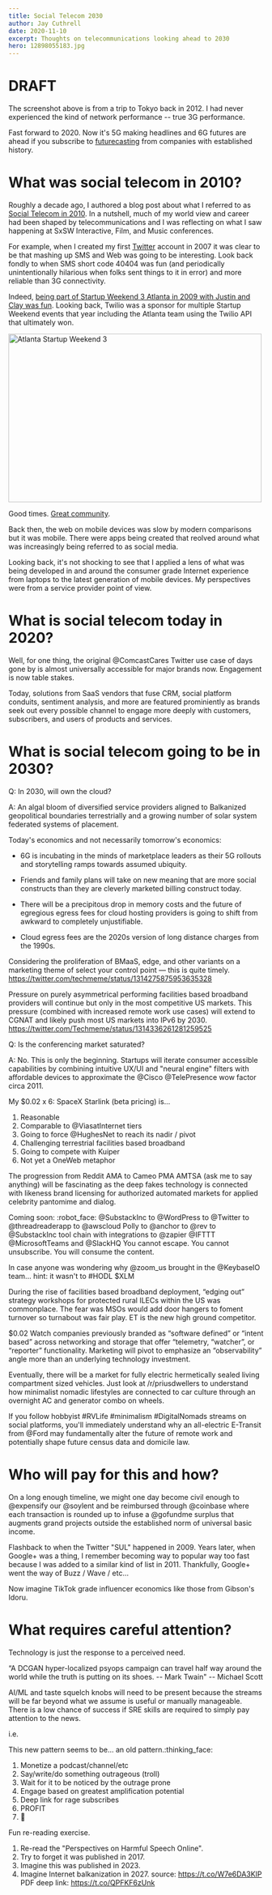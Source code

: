 ```yaml
---
title: Social Telecom 2030
author: Jay Cuthrell
date: 2020-11-10
excerpt: Thoughts on telecommunications looking ahead to 2030
hero: 12898055183.jpg
---
```

# DRAFT



The screenshot above is from a trip to Tokyo back in 2012. I had never experienced the kind of network performance -- true 3G performance.

Fast forward to 2020. Now it's 5G making headlines and 6G futures are ahead if you subscribe to [futurecasting](https://www.ericsson.com/en/blog/2020/9/tech-trends-innovation-ericsson-research) from companies with established history.

# What was social telecom in 2010?

Roughly a decade ago, I authored a blog post about what I referred to as [Social Telecom in 2010](/social-telecom/). In a nutshell, much of my world view and career had been shaped by telecommunications and I was reflecting on what I saw happening at SxSW Interactive, Film, and Music conferences.

For example, when I created my first [Twitter](/on-twitter/) account in 2007 it was clear to be that mashing up SMS and Web was going to be interesting. Look back fondly to when SMS short code 40404 was fun (and periodically unintentionally hilarious when folks sent things to it in error) and more reliable than 3G connectivity.

Indeed, [being part of Startup Weekend 3 Atlanta in 2009 with Justin and Clay was fun](https://justindawkins.com/2009/11/gomodo-helps-you-quickly-find-events-near-you/). Looking back, Twilio was a sponsor for multiple Startup Weekend events that year including the Atlanta team using the Twilio API that ultimately won. 

<a data-flickr-embed="true" data-header="true" data-footer="true" href="https://www.flickr.com/photos/timdorr/4104326831/in/photostream/" title="Atlanta Startup Weekend 3"><img src="https://live.staticflickr.com/2505/4104326831_75edb04300.jpg" width="500" height="333" alt="Atlanta Startup Weekend 3"></a><script async src="//embedr.flickr.com/assets/client-code.js" charset="utf-8"></script>

Good times. [Great community](https://www.flickr.com/photos/timdorr/albums/72157622805303294).

Back then, the web on mobile devices was slow by modern comparisons but it was mobile. There were apps being created that reolved around what was increasingly being referred to as social media. 

Looking back, it's not shocking to see that I applied a lens of what was being developed in and around the consumer grade Internet experience from laptops to the latest generation of mobile devices. My perspectives were from a service provider point of view.

# What is social telecom today in 2020?

Well, for one thing, the original @ComcastCares Twitter use case of days gone by is almost universally accessible for major brands now. Engagement is now table stakes.

Today, solutions from SaaS vendors that fuse CRM, social platform conduits, sentiment analysis, and more are featured prominiently as brands seek out every possible channel to engage more deeply with customers, subscribers, and users of products and services.

# What is social telecom going to be in 2030?

Q: In 2030, will own the cloud?

A: An algal bloom of diversified service providers aligned to Balkanized geopolitical boundaries terrestrially and a growing number of solar system federated systems of placement.

Today's economics and not necessarily tomorrow's economics:

* 6G is incubating in the minds of marketplace leaders as their 5G rollouts and storytelling ramps towards assumed ubiquity.
* Friends and family plans will take on new meaning that are more social constructs than they are cleverly marketed billing construct today.

* There will be a precipitous drop in memory costs and the future of egregious egress fees for cloud hosting providers is going to shift from awkward to completely unjustifiable.
* Cloud egress fees are the 2020s version of long distance charges from the 1990s.

Considering the proliferation of BMaaS, edge, and other variants on a marketing theme of select your control point — this is quite timely. https://twitter.com/techmeme/status/1314275875953635328

Pressure on purely asymmetrical performing facilities based broadband providers will continue but only in the most competitive US markets. This pressure (combined with increased remote work use cases) will extend to CGNAT and likely push most US markets into IPv6 by 2030. https://twitter.com/Techmeme/status/1314336261281259525

Q: Is the conferencing market saturated?

A: No. This is only the beginning.
Startups will iterate consumer accessible capabilities by combining intuitive UX/UI and "neural engine" filters with affordable devices to approximate the @Cisco @TelePresence wow factor circa 2011.

My $0.02 x 6: SpaceX Starlink (beta pricing) is...
1) Reasonable
2) Comparable to @ViasatInternet tiers
3) Going to force @HughesNet to reach its nadir / pivot
4) Challenging terrestrial facilities based broadband
5) Going to compete with Kuiper
6) Not yet a OneWeb metaphor

The progression from Reddit AMA to Cameo PMA AMTSA (ask me to say anything) will be fascinating as the deep fakes technology is connected with likeness brand licensing for authorized automated markets for applied celebrity pantomime and dialog.

Coming soon: :robot_face:
@SubstackInc to @WordPress to @Twitter to @threadreaderapp to @awscloud Polly to @anchor to @rev to @SubstackInc tool chain with integrations to @zapier @IFTTT @MicrosoftTeams and @SlackHQ
You cannot escape.
You cannot unsubscribe.
You will consume the content.

In case anyone was wondering why @zoom_us brought in the @KeybaseIO team... hint: it wasn't to #HODL $XLM

During the rise of facilities based broadband deployment, “edging out” strategy workshops for protected rural ILECs within the US was commonplace. The fear was MSOs would add door hangers to foment turnover so turnabout was fair play.
ET is the new high ground competitor. 

$0.02
Watch companies previously branded as “software defined” or “intent based” across networking and storage that offer “telemetry, “watcher”, or “reporter” functionality. Marketing will pivot to emphasize an “observability” angle more than an underlying technology investment.

Eventually, there will be a market for fully electric hermetically sealed living compartment sized vehicles. Just look at /r/priusdwellers to understand how minimalist nomadic lifestyles are connected to car culture through an overnight AC and generator combo on wheels.

If you follow hobbyist #RVLife #minimalism #DigitalNomads streams on social platforms, you'll immediately understand why an all-electric E-Transit from @Ford may fundamentally alter the future of remote work and potentially shape future census data and domicile law.

# Who will pay for this and how?

On a long enough timeline, we might one day become civil enough to @expensify our @soylent and be reimbursed through @coinbase where each transaction is rounded up to infuse a @gofundme surplus that augments grand projects outside the established norm of universal basic income.

Flashback to when the Twitter "SUL" happened in 2009.
Years later, when Google+ was a thing, I remember becoming way to popular way too fast because I was added to a similar kind of list in 2011. Thankfully, Google+ went the way of Buzz / Wave / etc...

Now imagine TikTok grade influencer economics like those from Gibson's Idoru.

# What requires careful attention?

Technology is just the response to a perceived need.

“A DCGAN hyper-localized psyops campaign can travel half way around the world while the truth is putting on its shoes. -- Mark Twain"
-- Michael Scott

AI/ML and taste squelch knobs will need to be present because the streams will be far beyond what we assume is useful or manually manageable. There is a low chance of success if SRE skills are required to simply pay attention to the news.

i.e.

This new pattern seems to be... an old pattern.:thinking_face:
1) Monetize a podcast/channel/etc
2) Say/write/do something outrageous (troll)
3) Wait for it to be noticed by the outrage prone
4) Engage based on greatest amplification potential
5) Deep link for rage subscribes
6) PROFIT
7) :repeat:

Fun re-reading exercise.
1) Re-read the "Perspectives on Harmful Speech Online".
2) Try to forget it was published in 2017.
3) Imagine this was published in 2023.
4) Imagine Internet balkanization in 2027.
source: https://t.co/W7e6DA3KIP
PDF deep link: https://t.co/QPFKF6zUnk


